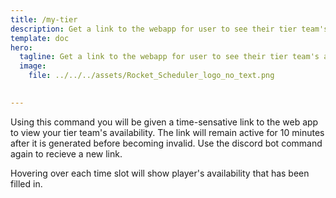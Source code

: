 ```yaml
---
title: /my-tier
description: Get a link to the webapp for user to see their tier team's availability.
template: doc
hero:
  tagline: Get a link to the webapp for user to see their tier team's availability.
  image:
    file: ../../../assets/Rocket_Scheduler_logo_no_text.png

  
---
```



Using this command you will be given a time-sensative link to the web app to view your tier team's availability. 
The link will remain active for 10 minutes after it is generated before becoming invalid. 
Use the discord bot command again to recieve a new link. 

Hovering over each time slot will show player's availability that has been filled in. 



<LinkCard title="Report a Bug" href="https://discord.com/channels/1274919286585954325/1274921311730270299" 
description="If a link does not resolve to the domain: rocketscheduler.app, please do not use that link and report a bug immediately." />